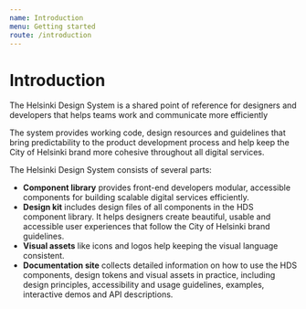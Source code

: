```yaml
---
name: Introduction
menu: Getting started
route: /introduction
---
```



# Introduction

<LargeParagraph>The Helsinki Design System is a shared point of reference for designers and developers that helps teams work and communicate more efficiently</LargeParagraph>

The system provides working code, design resources and guidelines that bring predictability to the product development process and help keep the City of Helsinki brand more cohesive throughout all digital services.

The Helsinki Design System consists of several parts:
- **Component library** provides front-end developers modular, accessible components for building scalable digital services efficiently.
- **Design kit** includes design files of all components in the HDS component library. It helps designers create beautiful, usable and accessible user experiences that follow the City of Helsinki brand guidelines.
- **Visual assets** like icons and logos help keeping the visual language consistent.
- **Documentation site** collects detailed information on how to use the HDS components, design tokens and visual assets in practice, including design principles, accessibility and usage guidelines, examples, interactive demos and API descriptions.